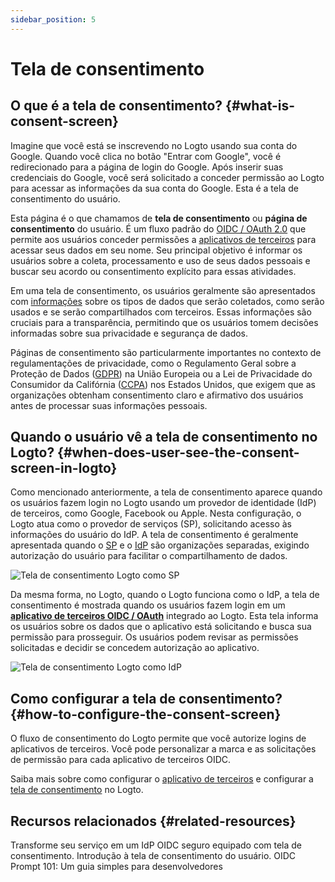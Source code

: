 ```yaml
---
sidebar_position: 5
---
```



# Tela de consentimento

## O que é a tela de consentimento? \{#what-is-consent-screen}

Imagine que você está se inscrevendo no Logto usando sua conta do Google. Quando você clica no botão "Entrar com Google", você é redirecionado para a página de login do Google. Após inserir suas credenciais do Google, você será solicitado a conceder permissão ao Logto para acessar as informações da sua conta do Google. Esta é a tela de consentimento do usuário.

Esta página é o que chamamos de **tela de consentimento** ou **página de consentimento** do usuário. É um fluxo padrão do [OIDC / OAuth 2.0](/integrate-logto/third-party-applications/oidc-oauth-third-party-applications) que permite aos usuários conceder permissões a [aplicativos de terceiros](/integrate-logto/third-party-applications) para acessar seus dados em seu nome. Seu principal objetivo é informar os usuários sobre a coleta, processamento e uso de seus dados pessoais e buscar seu acordo ou consentimento explícito para essas atividades.

Em uma tela de consentimento, os usuários geralmente são apresentados com [informações](/integrate-logto/third-party-applications/oidc-oauth-third-party-applications/consent-screen-branding#customize-the-branding-information) sobre os tipos de dados que serão coletados, como serão usados e se serão compartilhados com terceiros. Essas informações são cruciais para a transparência, permitindo que os usuários tomem decisões informadas sobre sua privacidade e segurança de dados.

Páginas de consentimento são particularmente importantes no contexto de regulamentações de privacidade, como o Regulamento Geral sobre a Proteção de Dados ([GDPR](https://gdpr-info.eu/art-4-gdpr/)) na União Europeia ou a Lei de Privacidade do Consumidor da Califórnia ([CCPA](https://oag.ca.gov/privacy/ccpa)) nos Estados Unidos, que exigem que as organizações obtenham consentimento claro e afirmativo dos usuários antes de processar suas informações pessoais.

## Quando o usuário vê a tela de consentimento no Logto? \{#when-does-user-see-the-consent-screen-in-logto}

Como mencionado anteriormente, a tela de consentimento aparece quando os usuários fazem login no Logto usando um provedor de identidade (IdP) de terceiros, como Google, Facebook ou Apple. Nesta configuração, o Logto atua como o provedor de serviços (SP), solicitando acesso às informações do usuário do IdP. A tela de consentimento é geralmente apresentada quando o [SP](https://auth.wiki/service-provider) e o [IdP](https://auth.wiki/identity-provider) são organizações separadas, exigindo autorização do usuário para facilitar o compartilhamento de dados.

<img src={consentScreenLogtoAsSp} alt="Tela de consentimento Logto como SP" />

Da mesma forma, no Logto, quando o Logto funciona como o IdP, a tela de consentimento é mostrada quando os usuários fazem login em um [**aplicativo de terceiros OIDC / OAuth**](/integrate-logto/third-party-applications/oidc-oauth-third-party-applications) integrado ao Logto. Esta tela informa os usuários sobre os dados que o aplicativo está solicitando e busca sua permissão para prosseguir. Os usuários podem revisar as permissões solicitadas e decidir se concedem autorização ao aplicativo.

<img src={consentScreenLogtoAsIdp} alt="Tela de consentimento Logto como IdP" />

## Como configurar a tela de consentimento? \{#how-to-configure-the-consent-screen}

O fluxo de consentimento do Logto permite que você autorize logins de aplicativos de terceiros. Você pode personalizar a marca e as solicitações de permissão para cada aplicativo de terceiros OIDC.

Saiba mais sobre como configurar o [aplicativo de terceiros](/integrate-logto/third-party-applications/) e configurar a [tela de consentimento](/integrate-logto/third-party-applications/oidc-oauth-third-party-applications/consent-screen-branding/) no Logto.

## Recursos relacionados \{#related-resources}

<Url href="https://www.youtube.com/watch?v=sW-C7SRt9OM">
  Transforme seu serviço em um IdP OIDC seguro equipado com tela de consentimento.
</Url>
<Url href="https://blog.logto.io/user-consent-screen">
  Introdução à tela de consentimento do usuário.
</Url>

<Url href="https://blog.logto.io/introducing-oidc-prompt">
  OIDC Prompt 101: Um guia simples para desenvolvedores
</Url>
